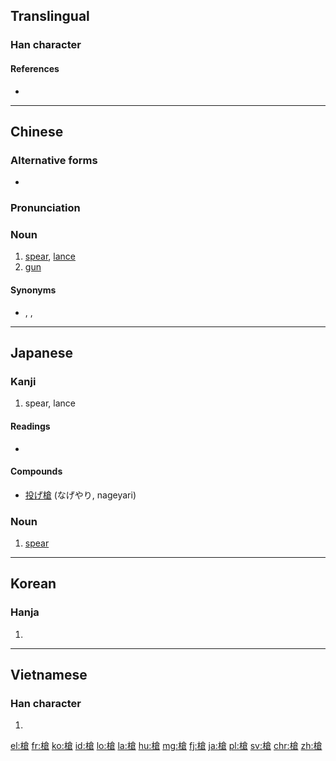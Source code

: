{{also|枪}}
==Translingual==

===Han character===
{{Han char|rn=75|rad=木|as=10|sn=14|four=48967|canj=DOIR}}

====References====
* {{Han ref|kx=0546.090|dkj=15319|dj=0934.010|hdz=21266.050|uh=69CD|ud=27085|bh=BA6A|bd=47722}}

----

==Chinese==
{{zh-forms|s=枪}}
{{wikipedia|lang=zh}}

===Alternative forms===
* {{sense|spear}} {{zh-l|鎗}}

===Pronunciation===
{{zh-pron
|m=qiāng
|c=caang1,coeng1
|h=pfs=chhiông
|md=
|mn=chhiuⁿ
|w=
|mc=y
|oc=y
|cat=n
}}

===Noun===
{{zh-noun}}

# [[spear]], [[lance]]
# [[gun]]

====Synonyms====
* {{sense|gun}} {{zh-l|槍械}}, {{zh-l|銃械}}, {{zh-l|銃}}

{{zh-cat|Weapons|Firearms}}

----

==Japanese==

===Kanji===
{{ja-kanji|grade=|rs=木10}}

# spear, lance

====Readings====
* {{ja-readings|goon=[[そう]] (sō)|kanon=[[しょう]] (shō)|kun=[[やり]] (yari)}}

====Compounds====
* [[投げ槍]] (なげやり, nageyari)

===Noun===
{{ja-noun|やり}}

# {{context|weaponry|lang=ja|sort=やり}} [[spear]]

----

==Korean==

===Hanja===
{{ko-hanja|hangeul=[[창]], [[쟁]]|eumhun=|rv=chang, jaeng|mr=ch'ang, chaeng|y=chang, cayng}}

# {{defn|lang=ko|sort=木10}}

----

==Vietnamese==

===Han character===
{{vi-hantu|[[thương]], [[sang]]|rs=木10}}

# {{defn|lang=vi|sort=木10}}

[[el:槍]]
[[fr:槍]]
[[ko:槍]]
[[id:槍]]
[[lo:槍]]
[[la:槍]]
[[hu:槍]]
[[mg:槍]]
[[fj:槍]]
[[ja:槍]]
[[pl:槍]]
[[sv:槍]]
[[chr:槍]]
[[zh:槍]]